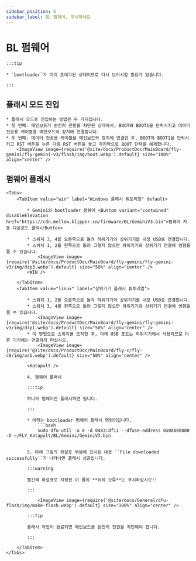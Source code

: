 ```yaml
---
sidebar_position: 6
sidebar_label: BL 펌웨어, 무시하세요
---
```



# BL 펌웨어

    :::tip

    * `bootloader`가 미리 프래그된 상태이므로 다시 브러시할 필요가 없습니다.

    :::

## 플래시 모드 진입

    * 플래시 모드로 진입하는 방법은 두 가지입니다.
    * 첫 번째: 메인보드가 완전히 전원을 차단된 상태에서, BOOT와 BOOT1을 단락시키고 데이터 전송용 케이블을 메인보드와 장치에 연결합니다.
    * 두 번째: 데이터 전송용 케이블을 메인보드와 장치에 연결한 후, BOOT와 BOOT1을 단락시키고 RST 버튼을 누른 다음 RST 버튼을 놓고 마지막으로 BOOT 단락을 해제합니다.
        <ImageView image={require('@site/docs/ProductDoc/MainBoard/fly-gemini/fly-gemini-v3/flash/img/boot.webp').default} size="100%" align="center" />

## 펌웨어 플래시
    <Tabs>
        <TabItem value="win" label="Windows 플래시 튜토리얼" default>

            * Gemini의 bootloader 펌웨어 <Button variant="contained" disableElevation href="https://cdn.mellow.klipper.cn/firmware/BL/GeminiV3.bin">펌웨어 자동 다운로드 클릭</Button>

            * 스위치 3, 4를 오른쪽으로 돌려 하위기기와 상위기기를 내장 USB로 연결합니다.
            * 스위치 1, 2를 왼쪽으로 돌려 그렇지 않으면 하위기기와 상위기기 연결에 영향을 줄 수 있습니다.
                <ImageView image={require('@site/docs/ProductDoc/MainBoard/fly-gemini/fly-gemini-v3/img/dip3.webp').default} size="50%" align="center" />
            <WIN />

        </TabItem>
        <TabItem value="linux" label="상위기기 플래시 튜토리얼">

            * 스위치 1, 2를 오른쪽으로 돌려 하위기기와 상위기기를 내장 USB로 연결합니다.
            * 스위치 3, 4를 왼쪽으로 돌려 그렇지 않으면 하위기기와 상위기기 연결에 영향을 줄 수 있습니다.
                <ImageView image={require('@site/docs/ProductDoc/MainBoard/fly-gemini/fly-gemini-v3/img/dip1.webp').default} size="50%" align="center" />
            * 이 방법으로 스위치를 조작한 후, 아래 USB 포트는 하위기기에서 사용되므로 다른 기기에는 연결하지 마십시오.
                <ImageView image={require('@site/docs/ProductDoc/MainBoard/fly-c/fly-c8/img/usb.webp').default} size="50%" align="center" />

            <Katapult />

            4. 펌웨어 플래시

            :::tip

            하나의 펌웨어만 플래시하면 됩니다.

            :::

            * 아래는 bootloader 펌웨어 플래시 명령어입니다.
                ```bash
                sudo dfu-util -a 0 -d 0483:df11 --dfuse-address 0x08000000 -D ~/FLY_Katapult/BL/Gemini/GeminiV3.bin
                ```

            5. 아래 그림의 화살표 부분에 표시된 내용 ``File downloaded successfully``가 나타나면 플래시 성공입니다.

            :::warning

            빨간색 화살표로 지정된 이 줄의 **뒤의 오류**는 무시하십시오!!

            :::

                <ImageView image={require('@site/docs/General/dfu-flash/img/make-flash.webp').default} size="100%" align="center" />

            :::tip

            플래시 작업이 완료되면 메인보드를 완전히 전원을 차단해야 합니다.

            :::

        </TabItem>
    </Tabs>